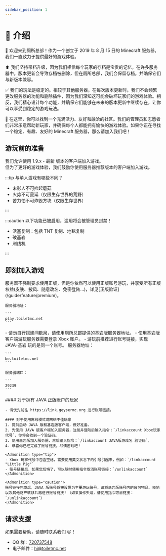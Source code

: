 ```yaml
---
sidebar_position: 1
---
```



# 📃 介绍

🙂 欢迎来到厕所总部！作为一个创立于 2019 年 8 月 15 日的 Minecraft 服务器，我们一直致力于提供最好的游戏体验。

⬆️ 我们坚持带档升级，因为我们相信每个玩家的存档是宝贵的记忆。在许多服务器中，版本更新会导致存档被删除，但在厕所总部，我们会保留存档，并确保它们与新版本兼容。

✅ 我们的玩法是稳定的。相较于其他服务器，在每次版本更新时，我们不会频繁更改服务器的功能和删除插件，因为我们深知这可能会破坏玩家们的游戏体验。相反，我们精心设计每个功能，并确保它们能够在未来的版本更新中继续存在，让你可以享受到稳定的游戏玩法。

🥳 在这里，你可以找到一个充满活力、友好和融洽的社区。我们的管理员和志愿者们非常乐意帮助新玩家，并确保每个人都能拥有愉快的游戏体验。如果你正在寻找一个稳定、有趣、友好的 Minecraft 服务器，那么请加入我们吧！

## 游玩前的准备

我们允许使用 1.9.x - 最新 版本的客户端加入游戏。  
但为了更好的游戏体验，我们鼓励你使用服务器推荐版本的客户端加入游戏。

:::tip 与单人游戏有哪些不同？

- 末影人不可捡起蘑菇
- 火势不可蔓延（仅限生存世界的荒野）
- 苦力怕不可炸毁方块（仅限生存世界）

:::

:::caution 以下功能已被启用，滥用将会被管理员封禁！

- 活塞复制：包括 TNT 复制、地毯复制
- 破基岩
- 刷线机

:::

## 即刻加入游戏

<Tabs>
  <TabItem value="java" label="JAVA 版本" default>
    <Admonition type="tip">
      服务器不强制要求使用正版，但是你依然可以使用正版账号游玩，并享受所有正版权益(皮肤、披风、随意改名、免密登陆...)，详见[正版验证](/guide/feature/premium)。
    </Admonition>

    服务器地址：

    ```
    play.toiletmc.net
    ```

  </TabItem>
  <TabItem value="bedrock" label="基岩版">
    <Admonition type="tip">
    - 请勿自行搭建间歇泉，请使用厕所总部提供的基岩版服务器地址。
    - 使用基岩版客户端游玩服务器需要登录 Xbox 账户。
    - 游玩前推荐进行账号链接，实现 JAVA-基岩 玩的是同一个账号。   
    </Admonition>
    服务器地址：

    ```
    be.toiletmc.net
    ```

    服务器端口：

    ```
    29239
    ```

  </TabItem>
  <TabItem value="account-link" label="账号链接">
    #### 对于拥有 JAVA 正版账户的玩家
    
    - 请优先前往 https://link.geysermc.org 进行账号链接。

    #### 对于使用离线模式或网络不佳玩家
    1. 提前启动 JAVA 版和基岩版客户端，做好准备。
    2. 先使用 JAVA 版客户端加入服务器，注册并登陆后输入指令：`/linkaccount Xbox玩家代号`，你将会收到一个验证码。
    3. 使用基岩版加入服务器，然后输入指令：`/linkaccount JAVA版游戏名 验证码`。
    4. 恭喜你已经完成了账号链接，尽情游戏吧！

    <Admonition type="tip">
    - Xbox 玩家代号中包含空格，需要使用英文状态下的引号引起来，例如：`/linkaccount "Little Pig"`
    - 账号链接后，如果您后悔了，可以随时使用指令取消账号链接：`/unlinkaccount`
    </Admonition>

    <Admonition type="caution">
    账号链接完成后，JAVA 版账号将被设置为主要游玩账号，请将基岩版账号内的背包物品、领地以及其他财产转移后再进行账号链接！（如果操作失误，请使用指令取消链接：`/unlinkaccount`）
    </Admonition>

  </TabItem>
</Tabs>

## 请求支援

如果需要帮助，请随时联系我们 😉！

- QQ 群：[720737548](https://jq.qq.com/?_wv=1027&k=Uc4Zt2F1)
- 电子邮件：hi@toiletmc.net

